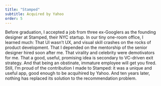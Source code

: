 ```yaml
---
title: "Stamped"
subtitle: Acquired by Yahoo
order: 5
---
```


Before graduation, I accepted a job from three ex-Googlers as the founding designer at Stamped, their NYC startup. In our tiny one-room office, I learned much: That UI wasn’t UX, and visual skill crashes on the rocks of product development. That I depended on the mentorship of the senior designer hired soon after me. That virality and celebrity were demotivators for me. That a good, useful, promising idea is secondary to VC-driven exit strategy. And that being an obstinate, immature employee will get you fired. Still, I’m proud of the contribution I made to Stamped: it was a unique and useful app, good enough to be acquihired by Yahoo. And ten years later, nothing has replaced its solution to the recommendation problem.
